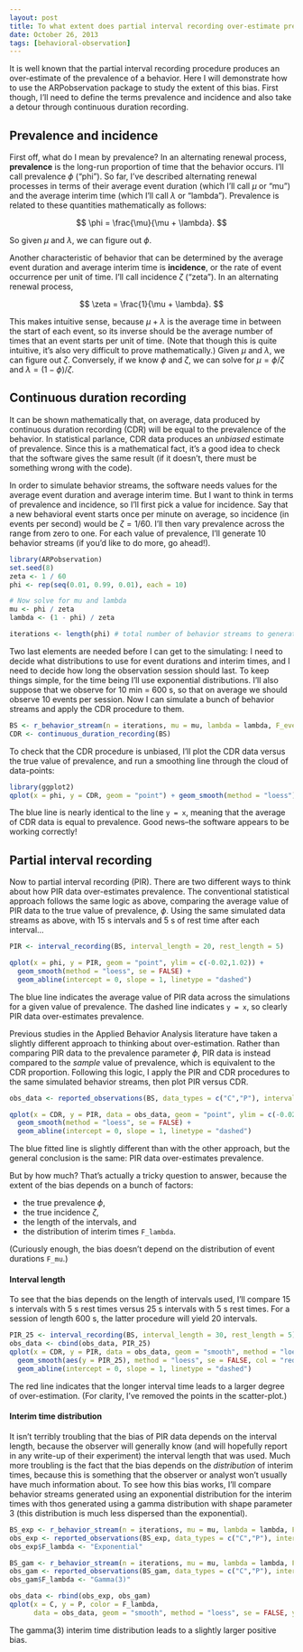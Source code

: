 ```yaml
---
layout: post
title: To what extent does partial interval recording over-estimate prevalence?
date: October 26, 2013
tags: [behavioral-observation]
---
```


It is well known that the partial interval recording procedure produces an over-estimate of the prevalence of a behavior. Here I will demonstrate how to use the ARPobservation package to study the extent of this bias. First though, I'll need to define the terms prevalence and incidence and also take a detour through continuous duration recording.

## Prevalence and incidence

First off, what do I mean by prevalence? In an alternating renewal process, **prevalence** is the long-run proportion of time that the behavior occurs. I'll call prevalence $\phi$ ("phi"). So far, I've described alternating renewal processes in terms of their average event duration (which I'll call $\mu$ or "mu") and the average interim time (which I'll call $\lambda$ or "lambda"). Prevalence is related to these quantities mathematically as follows: 

$$ \phi = \frac{\mu}{\mu + \lambda}. $$

So given $\mu$ and $\lambda$, we can figure out $\phi$. 

Another characteristic of behavior that can be determined by the average event duration and average interim time is **incidence**, or the rate of event occurrence per unit of time. I'll call incidence $\zeta$ ("zeta"). In an alternating renewal process, 

$$ \zeta = \frac{1}{\mu + \lambda}. $$

This makes intuitive sense, because $\mu + \lambda$ is the average time in between the start of each event, so its inverse should be the average number of times that an event starts per unit of time. (Note that though this is quite intuitive, it's also very difficult to prove mathematically.) Given $\mu$ and $\lambda$, we can figure out $\zeta$. Conversely, if we know $\phi$ and $\zeta$, we can solve for $\mu = \phi / \zeta$ and $\lambda = (1 - \phi) / \zeta$. 

## Continuous duration recording

It can be shown mathematically that, on average, data produced by continuous duration recording (CDR) will be equal to the prevalence of the behavior. In statistical parlance, CDR data produces an *unbiased* estimate of prevalence. Since this is a mathematical fact, it's a good idea to check that the software gives the same result (if it doesn't, there must be something wrong with the code). 

In order to simulate behavior streams, the software needs values for the average event duration and average interim time. But I want to think in terms of prevalence and incidence, so I'll first pick a value for incidence. Say that a new behavioral event starts once per minute on average, so incidence (in events per second) would be $\zeta = 1 / 60$. I'll then vary  prevalence across the range from zero to one. For each value of prevalence, I'll generate 10 behavior streams (if you'd like to do more, go ahead!). 

```r
library(ARPobservation)
set.seed(8)
zeta <- 1 / 60
phi <- rep(seq(0.01, 0.99, 0.01), each = 10)

# Now solve for mu and lambda
mu <- phi / zeta
lambda <- (1 - phi) / zeta

iterations <- length(phi) # total number of behavior streams to generate
```

Two last elements are needed before I can get to the simulating: I need to decide what distributions to use for event durations and interim times, and I need to decide how long the observation session should last. To keep things simple, for the time being I'll use exponential distributions. I'll also suppose that we observe for 10 min = 600 s, so that on average we should observe 10 events per session. Now I can simulate a bunch of behavior streams and apply the CDR procedure to them. 

```r
BS <- r_behavior_stream(n = iterations, mu = mu, lambda = lambda, F_event = F_exp(), F_interim = F_exp(), stream_length = 600)
CDR <- continuous_duration_recording(BS)
```

To check that the CDR procedure is unbiased, I'll plot the CDR data versus the true value of prevalence, and run a smoothing line through the cloud of data-points:

```r
library(ggplot2)
qplot(x = phi, y = CDR, geom = "point") + geom_smooth(method = "loess")
```

The blue line is nearly identical to the line `y = x`, meaning that the average of CDR data is equal to prevalence. Good news--the software appears to be working correctly!

## Partial interval recording

Now to partial interval recording (PIR). There are two different ways to think about how PIR data over-estimates prevalence. The conventional statistical approach follows the same logic as above, comparing the average value of PIR data to the true value of prevalence, $\phi$. Using the same simulated data streams as above, with 15 s intervals and 5 s of rest time after each interval...

```r
PIR <- interval_recording(BS, interval_length = 20, rest_length = 5)

qplot(x = phi, y = PIR, geom = "point", ylim = c(-0.02,1.02)) + 
  geom_smooth(method = "loess", se = FALSE) + 
  geom_abline(intercept = 0, slope = 1, linetype = "dashed")
```

The blue line indicates the average value of PIR data across the simulations for a given value of prevalence. The dashed line indicates `y = x`, so clearly PIR data over-estimates prevalence. 

Previous studies in the Applied Behavior Analysis literature have taken a slightly different approach to thinking about over-estimation. Rather than comparing PIR data to the prevalence parameter $\phi$, PIR data is instead compared to the *sample* value of prevalence, which is equivalent to the CDR proportion. Following this logic, I apply the PIR and CDR procedures to the same simulated behavior streams, then plot PIR versus CDR.

```r
obs_data <- reported_observations(BS, data_types = c("C","P"), interval_length = 20, rest_length = 5)

qplot(x = CDR, y = PIR, data = obs_data, geom = "point", ylim = c(-0.02,1.02)) + 
  geom_smooth(method = "loess", se = FALSE) + 
  geom_abline(intercept = 0, slope = 1, linetype = "dashed")
```

The blue fitted line is slightly different than with the other approach, but the general conclusion is the same: PIR data over-estimates prevalence. 

But by how much? That's actually a tricky question to answer, because the extent of the bias depends on a bunch of factors:

* the true prevalence $\phi$,
* the true incidence $\zeta$,
* the length of the intervals, and
* the distribution of interim times `F_lambda`.

(Curiously enough, the bias doesn't depend on the distribution of event durations `F_mu`.)

#### Interval length 

To see that the bias depends on the length of intervals used, I'll compare 15 s intervals with 5 s rest times versus 25 s intervals with 5 s rest times. For a session of length 600 s, the latter procedure will yield 20 intervals. 

```r
PIR_25 <- interval_recording(BS, interval_length = 30, rest_length = 5)
obs_data <- cbind(obs_data, PIR_25)
qplot(x = CDR, y = PIR, data = obs_data, geom = "smooth", method = "loess", ylim = c(-0.02,1.02)) + 
  geom_smooth(aes(y = PIR_25), method = "loess", se = FALSE, col = "red") + 
  geom_abline(intercept = 0, slope = 1, linetype = "dashed")
```

The red line indicates that the longer interval time leads to a larger degree of over-estimation. (For clarity, I've removed the points in the scatter-plot.) 

#### Interim time distribution

It isn't terribly troubling that the bias of PIR data depends on the interval length, because the observer will generally know (and will hopefully report in any write-up of their experiment) the interval length that was used. Much more troubling is the fact that the bias depends on the *distribution* of interim times, because this is something that the observer or analyst won't usually have much information about. To see how this bias works, I'll compare behavior streams generated using an exponential distribution for the interim times with thos generated using a gamma distribution with shape parameter 3 (this distribution is much less dispersed than the exponential). 

```r
BS_exp <- r_behavior_stream(n = iterations, mu = mu, lambda = lambda, F_event = F_exp(), F_interim = F_exp(), stream_length = 600)
obs_exp <- reported_observations(BS_exp, data_types = c("C","P"), interval_length = 20, rest_length = 5)
obs_exp$F_lambda <- "Exponential"

BS_gam <- r_behavior_stream(n = iterations, mu = mu, lambda = lambda, F_event = F_exp(), F_interim = F_gam(shape = 3), stream_length = 600)
obs_gam <- reported_observations(BS_gam, data_types = c("C","P"), interval_length = 20, rest_length = 5)
obs_gam$F_lambda <- "Gamma(3)"

obs_data <- rbind(obs_exp, obs_gam)
qplot(x = C, y = P, color = F_lambda, 
      data = obs_data, geom = "smooth", method = "loess", se = FALSE, ylim = c(-0.02, 1.02))
```

The gamma(3) interim time distribution leads to a slightly larger positive bias. 
